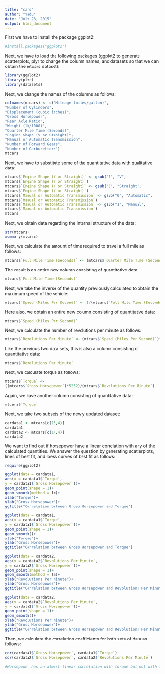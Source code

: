 ```yaml
---
title: "cars"
author: "Yadu"
date: "July 23, 2015"
output: html_document
---
```

First we have to install the package ggplot2:
```r
#install.packages("ggplot2")
```

Next, we have to load the following packages (ggplot2 to generate scatterplots, plyr to change the column names, and datasets so that we can obtain the mtcars dataset):
```r
library(ggplot2)
library(plyr)
library(datasets)
```

Next, we change the names of the columns as follows:
```r
colnames(mtcars) <- c("Mileage (miles/gallon)", 
"Number of Cylinders", 
"Displacement (cubic inches)", 
"Gross Horsepower", 
"Rear Axle Ratio", 
"Weight (lb/1000)",
"Quarter Mile Time (Seconds)", 
"Engine Shape (V or Straight)", 
"Manual or Automatic Transmission",
"Number of Forward Gears", 
"Number of Carburettors")
mtcars
```

Next, we have to substitute some of the quantitative data with qualitative data:
```r
mtcars$`Engine Shape (V or Straight)` <- gsub("0", "V", 
mtcars$`Engine Shape (V or Straight)`)
mtcars$`Engine Shape (V or Straight)` <- gsub("1", "Straight", 
mtcars$`Engine Shape (V or Straight)`)
mtcars$`Manual or Automatic Transmission` <- gsub("0", "Automatic", 
mtcars$`Manual or Automatic Transmission`)
mtcars$`Manual or Automatic Transmission` <- gsub("1", "Manual", 
mtcars$`Manual or Automatic Transmission`)
mtcars
```

Next, we obtain data regarding the internal structure of the data:
```r
str(mtcars)
summary(mtcars)
```

Next, we calculate the amount of time required to travel a full mile as follows:
```r
mtcars$`Full Mile Time (Seconds)` <- (mtcars$`Quarter Mile Time (Seconds)`)*4
```

The result is an entire new column consisting of quantitative data:
```r
mtcars$`Full Mile Time (Seconds)`
```

Next, we take the inverse of the quantity previously calculated to obtain the maximum speed of the vehicle:
```r
mtcars$`Speed (Miles Per Second)` <- 1/(mtcars$`Full Mile Time (Seconds)`)
```

Here also, we obtain an entire new column consisting of quantitative data:
```r
mtcars$`Speed (Miles Per Second)`
```

Next, we calculate the number of revolutions per minute as follows:
```r
mtcars$`Revolutions Per Minute` <- (mtcars$`Speed (Miles Per Second)`)*2112*(mtcars$`Rear Axle Ratio`)
```

Like the previous two data sets, this is also a column consisting of quantitative data:
```r
mtcars$`Revolutions Per Minute`
```

Next, we calculate torque as follows:
```r
mtcars$`Torque` <- 
((mtcars$`Gross Horsepower`)*5252)/(mtcars$`Revolutions Per Minute`)
```

Again, we have another column consisting of quantitative data:
```r
mtcars$`Torque`
```

Next, we take two subsets of the newly updated dataset:
```r
cardata1 <- mtcars[c(15,4)]
cardata1
cardata2 <- mtcars[c(14,4)]
cardata2
```

We want to find out if horsepower have a linear correlation with any of the calculated quantities. We answer the question by generating scatterplots, lines of best fit, and loess curves of best fit as follows:
```r
require(ggplot2)

ggplot(data = cardata1, 
aes(x = cardata1$`Torque`, 
y = cardata1$`Gross Horsepower`))+
geom_point(shape = 1)+
geom_smooth(method = lm)+
xlab("Torque")+
ylab("Gross Horsepower")+
ggtitle("Correlation between Gross Horsepower and Torque")

ggplot(data = cardata1, 
aes(x = cardata1$`Torque`, 
y = cardata1$`Gross Horsepower`))+
geom_point(shape = 1)+
geom_smooth()+
xlab("Torque")+
ylab("Gross Horsepower")+
ggtitle("Correlation between Gross Horsepower and Torque")

ggplot(data = cardata2, 
aes(x = cardata2$`Revolutions Per Minute`, 
y = cardata2$`Gross Horsepower`))+
geom_point(shape = 1)+
geom_smooth(method = lm)+
xlab("Revolutions Per Minute")+
ylab("Gross Horsepower")+
ggtitle("Correlation between Gross Horsepower and Revolutions Per Minute")

ggplot(data = cardata2, 
aes(x = cardata2$`Revolutions Per Minute`, 
y = cardata2$`Gross Horsepower`))+
geom_point(shape = 1)+
geom_smooth()+
xlab("Revolutions Per Minute")+
ylab("Gross Horsepower")+
ggtitle("Correlation between Gross Horsepower and Revolutions Per Minute")
```

Then, we calculate the correlation coefficients for both sets of data as follows:

```r
cor(cardata1$`Gross Horsepower`, cardata1$`Torque`)
cor(cardata2$`Gross Horsepower`, cardata2$`Revolutions Per Minute`)

#Horsepower has an almost-linear correlation with torque but not with the number of revolutions per minute. A line of best fit does exist in the scatter plot. The correlation coefficient with torque is 0.91 which is close to 1 which indicates that the correlation is almost linear. The correlation coefficient with the number of revolutions per minute is 0.06 which is close to 0 which indicates that there is almost no linear correlation with the number of revolutions per minute. It is almost impossible for a line of best fit to exist. However, it is possible for a loess smothed fit curve to exist for both relations.     
```
